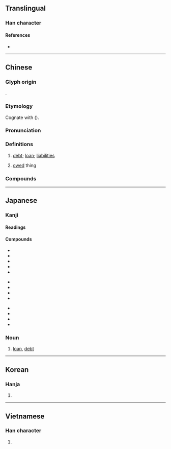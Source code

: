 {{also|债}}
{{character info/new}}
==Translingual==

===Han character===
{{Han char|rn=9|rad=人|as=11|sn=13|four=25286|canj=OQMC|ids=⿰亻責}}

====References====
* {{Han ref|kx=0114.260|dkj=01022|dj=0244.030|hdz=10207.100|uh=50B5|ud=20661|bh=B6C5|bd=46789}}

----

==Chinese==
{{zh-forms|s=债}}

===Glyph origin===
{{Han etym}}
{{Han compound|人|alt1=亻|責|ls=psc|c1=s|c2=p}}.

===Etymology===
Cognate with {{och-l|責|to request; to hold responsible}} ({{zh-ref|Schuessler, 2007}}).

===Pronunciation===
{{zh-pron
|m=zhài
|c=zaai3
|h=pfs=chai
|md=
|mn=xm,qz,tw:chè/zz:chèe/chài
|mn_note=chè/chèe - vernacular; chài - literary
|mn-t=zê3
|w=
|mc=y
|oc=y
|cat=n
}}

===Definitions===
{{zh-hanzi}}

# [[debt]]; [[loan]]; [[liabilities]]
# {{lb|zh|figurative}} [[owed]] thing

===Compounds===
{{zh-der|公債|京債|債樁|內債|債券|宿債|公債券|債務|債務人|公司債券|兒女債|倒債|建設公債|公司債|債主|債權|冷債|了債|外債|債臺高築|借債|募債|償債|國家公債|國債|債利|債戶|債權憑證|債權人|揭債|氧債|抵債|私債|欠債還錢|放來生債|捍債|流動負債|放京債|相思債|父債子還|放債|揭債還債|欠債|逃債臺|自由公債|賴債|負債累累|避債|血債|逼債|討債|舉債|鉤腸債|麻衣債|討債鬼|逃債|風流債|風情月債|膿血債|負債|還債|索債|躲債|血債血還}}

{{zh-cat|Intermediate}}

----

==Japanese==

===Kanji===
{{ja-kanji|grade=c|rs=人11}}

====Readings====
{{ja-readings
|goon=せ
|kanon=さい
|kun=か-り
}}

====Compounds====
{{top3}}
* {{ja-r|公債|こうさい}}
* {{ja-r|国債|こくさい}}
* {{ja-r|負債|ふさい}}
* {{ja-r|債権|さいけん}}
* {{ja-r|債券|さいけん}}
{{mid3}}
* {{ja-r|社債|しゃさい}}
* {{ja-r|学校債|がっこうさい}}
* {{ja-r|社債発行費|しゃさいはっこうひ}}
* {{ja-r|負債性引当金|ふさいせいひきあてきん}}
{{mid3}}
* {{ja-r|ワラント債|ワラントさい}}
* {{ja-r|校債|こうさい}}
* {{ja-r|学債|がくさい}}
* {{ja-r|債務|さいむ}}
{{bottom}}

===Noun===
{{ja-noun|さい}}

# [[loan]], [[debt]]

----

==Korean==

===Hanja===
{{ko-hanja|hangeul=채}}

# {{defn|lang=ko|sort=人11}}

----

==Vietnamese==

===Han character===
{{vi-hantu|trái|rs=人11}}

# {{defn|lang=vi}}